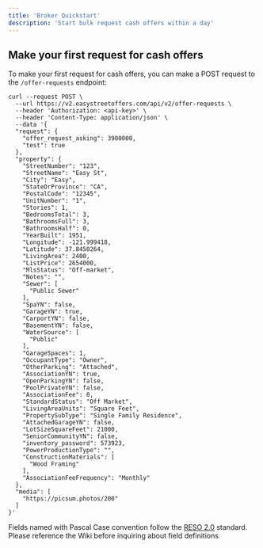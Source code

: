 ```yaml
---
title: 'Broker Quickstart'
description: 'Start bulk request cash offers within a day'
---
```


## Make your first request for cash offers
To make your first request for cash offers, you can make a POST request to the `/offer-requests` endpoint:
```curl
curl --request POST \
  --url https://v2.easystreetoffers.com/api/v2/offer-requests \
  --header 'Authorization: <api-key>' \
  --header 'Content-Type: application/json' \
  --data '{
  "request": {
    "offer_request_asking": 3900000,
    "test": true
  },
  "property": {
    "StreetNumber": "123",
    "StreetName": "Easy St",
    "City": "Easy",
    "StateOrProvince": "CA",
    "PostalCode": "12345",
    "UnitNumber": "1",
    "Stories": 1,
    "BedroomsTotal": 3,
    "BathroomsFull": 3,
    "BathroomsHalf": 0,
    "YearBuilt": 1951,
    "Longitude": -121.999418,
    "Latitude": 37.8450264,
    "LivingArea": 2400,
    "ListPrice": 2654000,
    "MlsStatus": "Off-market",
    "Notes": "",
    "Sewer": [
      "Public Sewer"
    ],
    "SpaYN": false,
    "GarageYN": true,
    "CarportYN": false,
    "BasementYN": false,
    "WaterSource": [
      "Public"
    ],
    "GarageSpaces": 1,
    "OccupantType": "Owner",
    "OtherParking": "Attached",
    "AssociationYN": true,
    "OpenParkingYN": false,
    "PoolPrivateYN": false,
    "AssociationFee": 0,
    "StandardStatus": "Off Market",
    "LivingAreaUnits": "Square Feet",
    "PropertySubType": "Single Family Residence",
    "AttachedGarageYN": false,
    "LotSizeSquareFeet": 21000,
    "SeniorCommunityYN": false,
    "inventory_password": 573923,
    "PowerProductionType": "",
    "ConstructionMaterials": [
      "Wood Framing"
    ],
    "AssociationFeeFrequency": "Monthly"
  },
  "media": [
    "https://picsum.photos/200"
  ]
}'
```

<Note>Fields named with Pascal Case convention follow the [RESO 2.0](https://ddwiki.reso.org/display/DDW20/Data+Dictionary+2.0+Wiki) standard. Please reference the Wiki before inquiring about field definitions</Note>

